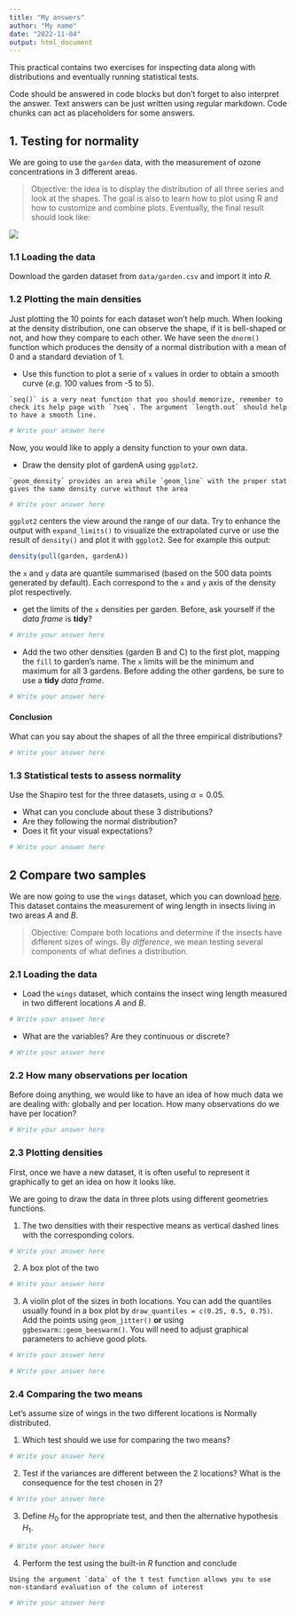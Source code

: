 ```yaml
---
title: "My answers"
author: "My name"
date: "2022-11-04"
output: html_document
---
```

  

This practical contains two exercises for inspecting data along with distributions and eventually running statistical tests.

Code should be answered in code blocks but don't forget to also interpret the answer. 
Text answers can be just written using regular markdown. 
Code chunks can act as placeholders for some answers. 

## 1. Testing for normality

We are going to use the `garden` data, with the measurement of ozone concentrations in 3 different areas.

> Objective: the idea is to display the distribution of all three series and look at the shapes. The goal is also to learn how to plot using R and how to customize and combine plots.
Eventually, the final result should look like:
  

![](img/garden.png)

### 1.1 Loading the data

Download the garden dataset from `data/garden.csv` and import it into _R_.

### 1.2 Plotting the main densities

Just plotting the 10 points for each dataset won’t help much. When looking at the density distribution, one can observe the shape,
if it is bell-shaped or not, and how they compare to each other.
We have seen the `dnorm()` function which produces the density of a normal distribution with a mean of 0
and a standard deviation of 1. 

- Use this function to plot a serie of `x` values in order to obtain a smooth curve (_e.g._ 100 values from -5 to 5). 

```block
`seq()` is a very neat function that you should memorize, remember to check its help page with `?seq`. The argument `length.out` should help to have a smooth line.
```


```r
# Write your answer here
```


Now, you would like to apply a density function to your own data. 

- Draw the density plot of gardenA using `ggplot2`.

```block
`geom_density` provides an area while `geom_line` with the proper stat gives the same density curve without the area
```

```r
# Write your answer here
```


`ggplot2` centers the view around the range of our data. Try to enhance the output with `expand_limits()` to visualize the extrapolated curve or use the result of `density()` and plot it with `ggplot2`. See for example this output:
  
```r
density(pull(garden, gardenA))
```

the `x` and `y` data are quantile summarised (based on the 500 data points generated by default).
Each correspond to the `x` and `y` axis of the density plot respectively.

- get the limits of the `x` densities per garden. Before, ask yourself if the _data frame_ is **tidy**?
  
```r
# Write your answer here
```


- Add the two other densities (garden B and C) to the first plot, mapping the `fill` to garden's name. The `x` limits will be the minimum and maximum for all 3 gardens.
  Before adding the other gardens, be sure to use a  **tidy** _data frame_.

```r
# Write your answer here
```


#### Conclusion

What can you say about the shapes of all the three empirical distributions?

```r
# Write your answer here
```


### 1.3 Statistical tests to assess normality

Use the Shapiro test for the three datasets, using  $\alpha=0.05$.

* What can you conclude about these 3 distributions? 
* Are they following the normal distribution? 
* Does it fit your visual expectations?

```r
# Write your answer here
```



## 2 Compare two samples

We are now going to use the `wings` dataset, which you can download [here](data/wings.csv). This dataset contains the measurement of wing length in insects living in two  areas $A$ and $B$.

> Objective: Compare both locations and determine if the insects have different sizes of wings. By _difference_, we mean testing several components of what defines a distribution.

### 2.1 Loading the data

- Load the `wings` dataset, which contains the insect wing length measured in two different locations $A$ and $B$.

```r
# Write your answer here
```


- What are the variables? Are they continuous or discrete?

```r
# Write your answer here
```



### 2.2 How many observations per location

Before doing anything, we would like to have an idea of how much data we are dealing with: globally and per location. How many observations do we have per location?

```r
# Write your answer here
```


### 2.3 Plotting densities

First, once we have a new dataset, it is often useful to represent it graphically to get an idea on how it looks like.

We are going to draw the data in three plots using different geometries functions.

1. The two densities with their respective means as vertical dashed lines with the corresponding colors.

```r
# Write your answer here
```


2. A box plot of the two 

```r
# Write your answer here
```


3. A violin plot of the sizes in both locations. You can add the quantiles usually found in a box plot by `draw_quantiles = c(0.25, 0.5, 0.75)`. 
Add the points using `geom_jitter()` **or** using `ggbeswarm::geom_beeswarm()`. You will need to adjust graphical parameters to achieve good plots.

```r
# Write your answer here
```


```r
# Write your answer here
```



### 2.4 Comparing the two means

Let's assume size of wings in the two different locations is Normally distributed. 

1. Which test should we use for comparing the two means?

```r
# Write your answer here
```


2. Test if the variances are different between the 2 locations? What is the consequence for the test chosen in 2?

```r
# Write your answer here
```


3. Define $H_0$ for the appropriate test, and then the alternative hypothesis $H_1$.

```r
# Write your answer here
```


4. Perform the test using the built-in _R_ function and conclude

```block
Using the argument `data` of the t test function allows you to use non-standard evaluation of the column of interest
```


```r
# Write your answer here
```


